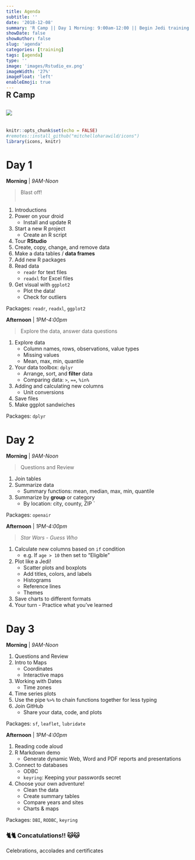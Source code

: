 ```yaml
---
title: Agenda
subtitle: ''
date: '2018-12-08'
summary: 'R Camp || Day 1 Morning: 9:00am-12:00 || Begin Jedi training. || 1. Install and update R || 2. Project launch. || Create an R script and...'
showDate: false
showAuthor: false
slug: 'agenda'
categories: [training]
tags: [agenda]
type: ''
image: 'images/Rstudio_ex.png' 
imageWidth: '27%'
imageFloat: 'left'
enableEmoji: true
---
```


<style type="text/css">

.data {
     background-color: #d2f0c6;
     border-left: solid 5px #86af49;
     border-radius: 15px;
     font-size: 17px;
     line-height: 18px;
     overflow: hidden;
     padding: 5px;
     padding-top: 5px;
     padding-bottom: 5px;
     margin-top: 10px;
     margin-bottom: 12px;
     padding-left: 22px;
     margin-right: 8px;
}

</style>


<div style="margin-top: -30px;">

## R Camp

![](../images/Rstudio_ex.png){style="max-width: 46%; margin-top: 10px; margin-left: 0; margin-right: 32px; margin-bottom: 20px; float: left;"}
<div style="clear: both;"> </div>


```r
knitr::opts_chunk$set(echo = FALSE)
#remotes::install_github("mitchelloharawild/icons")
library(icons, knitr)
```



# Day 1

<div class = "row">
<div class = "col-md-6">

**Morning** | _9AM-Noon_  

> Blast off!   
> &nbsp;

1. Introductions
1. Power on your droid
    - Install and update R
1. Start a new R project
    - Create an R script
1. Tour __RStudio__
1. Create, copy, change, and remove data
1. Make a data tables / __data frames__  
1. Add new R packages    
1. Read data
    - `readr` for text files
    - `readxl` for Excel files
1. Get visual with `ggplot2`
    - Plot the data!
    - Check for outliers
    
Packages: `readr`, `readxl`, `ggplot2`

</div>
<div class = "col-md-6">

**Afternoon** | _1PM-4:00pm_  

> Explore the data, answer data questions
   
1. Explore data
    - Column names, rows, observations, value types
    - Missing values
    - Mean, max, min, quantile 
1. Your data toolbox: `dplyr`
    - Arrange, sort, and __filter__ data
    - Comparing data: `>`, `==`, `%in%`
1. Adding and calculating new columns 
    - Unit conversions
1. Save files
1. Make ggplot sandwiches  


Packages: `dplyr`    

</div>
</div>



# Day 2

<div class = "row">
<div class = "col-md-6">

**Morning** | _9AM-Noon_   

> Questions and Review

1. Join tables 
1. Summarize data
    - Summary functions: mean, median, max, min, quantile
1. Summarize by __group__ or category
    - By location: city, county, ZIP 
`

Packages: `openair`

</div>

<div class = "col-md-6">
**Afternoon** | _1PM-4:00pm_  

> _Star Wars - Guess Who_   

1. Calculate new columns based on `if` condition
    - e.g. If `age > 10` then set to "Eligible"
1. Plot like a Jedi!
    - Scatter plots and boxplots 
    - Add titles, colors, and labels 
    - Histograms 
    - Reference lines 
    - Themes
1. Save charts to different formats 
1. Your turn - Practice what you've learned


</div>
</div>



# Day 3

<div class = "row">
<div class = "col-md-6">

**Morning** | _9AM-Noon_  

1. Questions and Review
1. Intro to Maps
    - Coordinates
    - Interactive maps
1. Working with Dates
    - Time zones
1. Time series plots
1. Use the pipe `%>%` to chain functions together for less typing
1. Join GitHub
    - Share your data, code, and plots

Packages: `sf`, `leaflet`, `lubridate`

</div>

<div class = "col-md-6">
**Afternoon** | _1PM-4:00pm_   

1. Reading code aloud
1. R Markdown demo
    - Generate dynamic Web, Word and PDF reports and presentations
1. Connect to databases
    - ODBC
    - `keyring`: Keeping your passwords secret
1. Choose your own adventure!
    - Clean the data 
    - Create summary tables
    - Compare years and sites
    - Charts & maps 

Packages: `DBI`, `RODBC`, `keyring`

</div>
</div>

### 🐈🐈 Concatulations!! 🐱🐱

Celebrations, accolades and certificates



</br>
